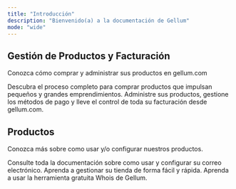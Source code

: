 ```yaml
---
title: "Introducción"
description: "Bienvenido(a) a la documentación de Gellum"
mode: "wide"
---
```



## Gestión de Productos y Facturación

Conozca cómo comprar y administrar sus productos en gellum.com

<CardGroup cols="2">
  <Card title="¿Cómo comprar?" icon="bag-shopping" iconType="regular" href="/como-comprar">
    Descubra el proceso completo para comprar productos que impulsan pequeños y grandes emprendimientos.
  </Card>
  <Card title="Facturación" icon="credit-card" href="https://gellum.com/mi-cuenta/orders">
    Administre sus productos, gestione los métodos de pago y lleve el control de toda su facturación desde gellum.com.
  </Card>
</CardGroup>

## Productos

Conozca más sobre como usar y/o configurar nuestros productos.

<CardGroup cols={3}>
  <Card title="Correo Electrónico" icon="mailbox-flag-up" href="/email/">
    Consulte toda la documentación sobre como usar y configurar su correo electrónico.
  </Card>
  <Card title="Gellum Ecommerce" icon="bag-shopping" href="/gellum-ecommerce/">
    Aprenda a gestionar su tienda de forma fácil y rápida.
  </Card>
  <Card title="Herramienta Whois" icon="fingerprint" href="/dominios/buscar-host-dns">
    Aprenda a usar la herramienta gratuita Whois de Gellum.
  </Card>
</CardGroup>

<Ayuda />